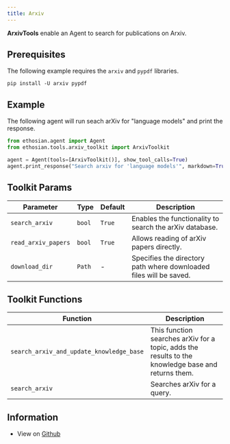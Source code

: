 ```yaml
---
title: Arxiv
---
```


**ArxivTools** enable an Agent to search for publications on Arxiv.

## Prerequisites

The following example requires the `arxiv` and `pypdf` libraries.

```shell
pip install -U arxiv pypdf
```

## Example

The following agent will run seach arXiv for "language models" and print the response.

```python cookbook/tools/arxiv_tools.py
from ethosian.agent import Agent
from ethosian.tools.arxiv_toolkit import ArxivToolkit

agent = Agent(tools=[ArxivToolkit()], show_tool_calls=True)
agent.print_response("Search arxiv for 'language models'", markdown=True)
```

## Toolkit Params

| Parameter | Type | Default | Description |
|-----------|------|---------|-------------|
| `search_arxiv` | `bool` | `True` | Enables the functionality to search the arXiv database. |
| `read_arxiv_papers` | `bool` | `True` | Allows reading of arXiv papers directly. |
| `download_dir` | `Path` | - | Specifies the directory path where downloaded files will be saved. |

## Toolkit Functions

| Function | Description |
|----------|-------------|
| `search_arxiv_and_update_knowledge_base` | This function searches arXiv for a topic, adds the results to the knowledge base and returns them. |
| `search_arxiv` | Searches arXiv for a query. |

## Information

- View on [Github](https://github.com/ethosianhq/ethosian/blob/main/ethosian/tools/arxiv_toolkit.py)
